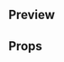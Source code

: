 
<Meta title="Forms|Date Picker" component={DatePicker} />

## Preview

<Preview>
  <Story name="Date Picker" height="350px">
    <DatePicker
      isDisabled={boolean('Is Disabled?', false)}
      hasError={boolean('Has Error?', false)}
      label={text('Label', 'El date picker')}
      onChange={action('onChange')}
      id={text('ID', 'el-date-picker')}
    />
  </Story>
</Preview>

## Props

<Props of={DatePicker} />
